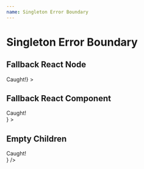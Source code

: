 ```yaml
---
name: Singleton Error Boundary
---
```



# Singleton Error Boundary

## Fallback React Node

<Playground>
  <SingletonErrorBoundary
    fallback={<div>Caught!</div>}
  >
    <TriggerableMockBugComponent />
  </SingletonErrorBoundary>
</Playground>

## Fallback React Component

<Playground>
  <SingletonErrorBoundary
    fallbackComponent={() => <div>Caught!</div>}
  >
    <TriggerableMockBugComponent />
  </SingletonErrorBoundary>
</Playground>

## Empty Children

<Playground>
  <SingletonErrorBoundary
    fallbackComponent={() => <div>Caught!</div>}
  />
</Playground>
